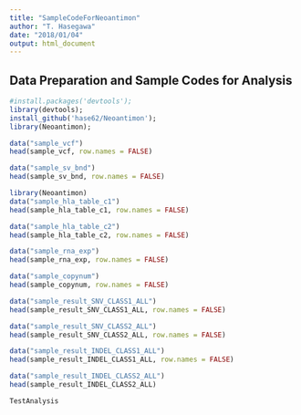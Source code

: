 ```yaml
---
title: "SampleCodeForNeoantimon"
author: "T. Hasegawa"
date: "2018/01/04"
output: html_document
---
```


<!--
%\VignetteEngine{knitr::knitr}
%\VignetteIndexEntry{Sample Code to Use Neoantimon}
-->

## Data Preparation and Sample Codes for Analysis
```r
#install.packages('devtools');
library(devtools);
install_github('hase62/Neoantimon');
library(Neoantimon);
```

```r
data("sample_vcf")
head(sample_vcf, row.names = FALSE)
```

```r
data("sample_sv_bnd")
head(sample_sv_bnd, row.names = FALSE)
```

```r
library(Neoantimon)
data("sample_hla_table_c1")
head(sample_hla_table_c1, row.names = FALSE)
```

```r
data("sample_hla_table_c2")
head(sample_hla_table_c2, row.names = FALSE)
```

```r
data("sample_rna_exp")
head(sample_rna_exp, row.names = FALSE)
```

```r
data("sample_copynum")
head(sample_copynum, row.names = FALSE)
```

```r
data("sample_result_SNV_CLASS1_ALL")
head(sample_result_SNV_CLASS1_ALL, row.names = FALSE)
```

```r
data("sample_result_SNV_CLASS2_ALL")
head(sample_result_SNV_CLASS2_ALL, row.names = FALSE)
```

```r
data("sample_result_INDEL_CLASS1_ALL")
head(sample_result_INDEL_CLASS1_ALL, row.names = FALSE)
```

```r
data("sample_result_INDEL_CLASS2_ALL")
head(sample_result_INDEL_CLASS2_ALL)
```

```r
TestAnalysis
```


